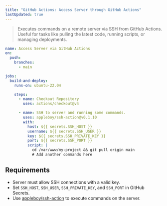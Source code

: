 ```yaml
---
title: "GitHub Actions: Access Server through GitHub Actions"
lastUpdated: true
---
```


> Executes commands on a remote server via SSH from GitHub Actions. Useful for tasks like pulling the latest code, running scripts, or managing deployments.

```yaml
name: Access Server via GitHub Actions
on:
  push:
    branches:
      - main

jobs:
  build-and-deploy:
    runs-on: ubuntu-22.04

    steps:
      - name: Checkout Repository
        uses: actions/checkout@v4

      - name: SSH to server and running some commands.
        uses: appleboy/ssh-action@v0.1.10
        with:
          host: ${{ secrets.SSH_HOST }}
          username: ${{ secrets.SSH_USER }}
          key: ${{ secrets.SSH_PRIVATE_KEY }}
          port: ${{ secrets.SSH_PORT }}
          script: |
            cd /var/www/my-project && git pull origin main
            # Add another commands here
```

## Requirements

- Server must allow SSH connections with a valid key.
- Set `SSH_HOST`, `SSH_USER`, `SSH_PRIVATE_KEY`, and `SSH_PORT` in GitHub Secrets.
- Use [appleboy/ssh-action](https://github.com/appleboy/ssh-action) to execute commands on the server.